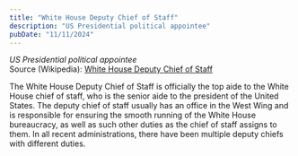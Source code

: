 ```yaml
---
title: "White House Deputy Chief of Staff"
description: "US Presidential political appointee"
pubDate: "11/11/2024"
---
```


*US Presidential political appointee*  
Source (Wikipedia): [White House Deputy Chief of Staff][1]

The White House Deputy Chief of Staff is officially the top aide to the White House chief of staff, who is the senior aide to the president of the United States. The deputy chief of staff usually has an office in the West Wing and is responsible for ensuring the smooth running of the White House bureaucracy, as well as such other duties as the chief of staff assigns to them. In all recent administrations, there have been multiple deputy chiefs with different duties.

[1]: https://en.wikipedia.org/wiki/White_House_Deputy_Chief_of_Staff
